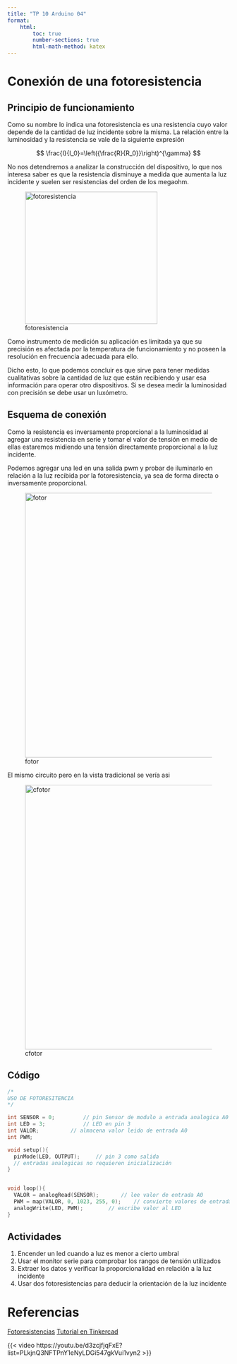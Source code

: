 ```yaml
---
title: "TP 10 Arduino 04"
format: 
    html: 
        toc: true
        number-sections: true
        html-math-method: katex
---
```


# Conexión de una fotoresistencia

## Principio de funcionamiento

Como su nombre lo indica una fotoresistencia es una resistencia cuyo valor depende 
de la cantidad de luz incidente sobre la misma. La relación entre la luminosidad 
y la resistencia se vale de la siguiente expresión

$$
\frac{I}{I_0}=\left({\frac{R}{R_0}}\right)^{\gamma}
$$

No nos detendremos a analizar la construcción del dispositivo, lo que nos interesa 
saber es que la resistencia disminuye a medida que aumenta la luz incidente y suelen
ser resistencias del orden de los megaohm.

::: {.column-margin}

![fotoresistencia](https://www.luisllamas.es/wp-content/uploads/2015/03/ldr-gl55.webp){#fig-fotor width="300px"}

:::

Como instrumento de medición su aplicación es limitada ya que su precisión es 
afectada por la temperatura de funcionamiento y no poseen la resolución en frecuencia
adecuada para ello.

Dicho esto, lo que podemos concluir es que sirve para tener medidas cualitativas 
sobre la cantidad de luz que están recibiendo y usar esa información para operar
otro dispositivos. Si se desea medir la luminosidad con precisión se debe usar un luxómetro.


## Esquema de conexión

Como la resistencia es inversamente proporcional a la luminosidad al
agregar una resistencia en serie y tomar el valor de tensión en medio de ellas 
estaremos midiendo una tensión directamente proporcional a la luz incidente.

Podemos agregar una led en una salida pwm y probar de iluminarlo en relación a la 
luz recibida por la fotoresistencia, ya sea de forma directa o inversamente proporcional.

![fotor](foto-resistencia.png){width="600px"}

El mismo circuito pero en la vista tradicional se vería asi

![cfotor](circuito-foto-resistencia.png){width="600px"}


## Código

```C++
/*
USO DE FOTORESITENCIA
*/

int SENSOR = 0;			// pin Sensor de modulo a entrada analogica A0
int LED = 3;			// LED en pin 3
int VALOR;			// almacena valor leido de entrada A0
int PWM;

void setup(){
  pinMode(LED, OUTPUT);		// pin 3 como salida
  // entradas analogicas no requieren inicialización
}


void loop(){
  VALOR = analogRead(SENSOR);		// lee valor de entrada A0
  PWM = map(VALOR, 0, 1023, 255, 0);	// convierte valores de entrada 0-1023 a 255-0 para brillo
  analogWrite(LED, PWM);		// escribe valor al LED
}

```


## Actividades

1. Encender un led cuando a luz es menor a cierto umbral
2. Usar el monitor serie para comprobar los rangos de tensión utilizados
3. Extraer los datos y verificar la proporcionalidad en relación a la luz incidente
4. Usar dos fotoresistencias para deducir la orientación de la luz incidente



# Referencias

[Fotoresistencias](https://www.luisllamas.es/medir-nivel-luz-con-arduino-y-fotoresistencia-ldr/)
[Tutorial en Tinkercad](https://www.tinkercad.com/projects/Light-Sensor-Photoresistor-Arduino-Tinkercad)


{{< video https://youtu.be/d3zcjfjqFxE?list=PLkjnQ3NFTPnY1eNyLDGi547gkVui1vyn2 >}}
